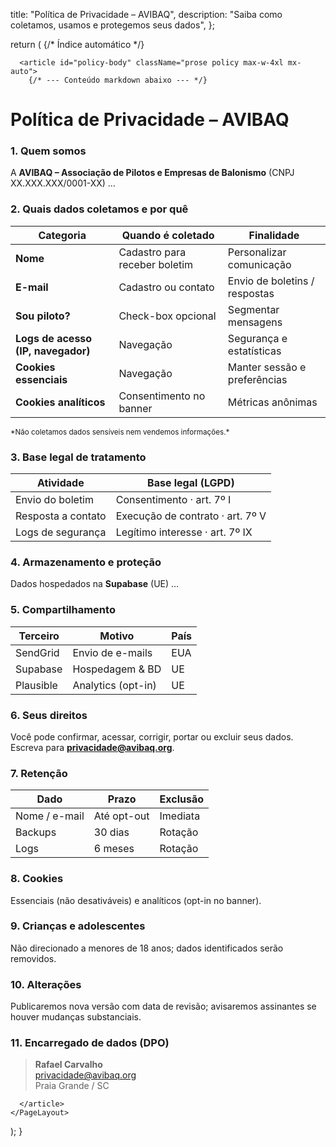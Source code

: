
  title: "Política de Privacidade – AVIBAQ",
  description: "Saiba como coletamos, usamos e protegemos seus dados",
};

  return (
    <PageLayout>
      {/* Índice automático */}
      <TableOfContents
        className="sticky top-24 hidden lg:block float-right w-56 ml-8"
        minHeadingLevel={2}
        maxHeadingLevel={3}
      />

      <article id="policy-body" className="prose policy max-w-4xl mx-auto">
        {/* --- Conteúdo markdown abaixo --- */}
        
<h1 className="text-slate-800 dark:text-slate-100">Política de Privacidade – AVIBAQ</h1>

### 1. Quem somos
A **AVIBAQ – Associação de Pilotos e Empresas de Balonismo** (CNPJ XX.XXX.XXX/0001-XX) …

### 2. Quais dados coletamos e por quê
<div className="overflow-x-auto">

| Categoria | Quando é coletado | Finalidade |
|-----------|-------------------|------------|
| **Nome** | Cadastro para receber boletim | Personalizar comunicação |
| **E-mail** | Cadastro ou contato | Envio de boletins / respostas |
| **Sou piloto?** | Check-box opcional | Segmentar mensagens |
| **Logs de acesso (IP, navegador)** | Navegação | Segurança e estatísticas |
| **Cookies essenciais** | Navegação | Manter sessão e preferências |
| **Cookies analíticos** | Consentimento no banner | Métricas anônimas |

</div>
<small>*Não coletamos dados sensíveis nem vendemos informações.*</small>

### 3. Base legal de tratamento
<div className="overflow-x-auto">

| Atividade | Base legal (LGPD) |
|-----------|------------------|
| Envio do boletim | Consentimento · art. 7º I |
| Resposta a contato | Execução de contrato · art. 7º V |
| Logs de segurança | Legítimo interesse · art. 7º IX |

</div>

### 4. Armazenamento e proteção
Dados hospedados na **Supabase** (UE) …

### 5. Compartilhamento
<div className="overflow-x-auto">

| Terceiro | Motivo | País |
|----------|--------|------|
| SendGrid | Envio de e-mails | EUA |
| Supabase | Hospedagem & BD | UE |
| Plausible | Analytics (opt-in) | UE |

</div>

### 6. Seus direitos
Você pode confirmar, acessar, corrigir, portar ou excluir seus dados. Escreva para **privacidade@avibaq.org**.

### 7. Retenção
<div className="overflow-x-auto">

| Dado | Prazo | Exclusão |
|------|-------|----------|
| Nome / e-mail | Até opt-out | Imediata |
| Backups | 30 dias | Rotação |
| Logs | 6 meses | Rotação |

</div>

### 8. Cookies
Essenciais (não desativáveis) e analíticos (opt-in no banner).

### 9. Crianças e adolescentes
Não direcionado a menores de 18 anos; dados identificados serão removidos.

### 10. Alterações
Publicaremos nova versão com data de revisão; avisaremos assinantes se houver mudanças substanciais.

### 11. Encarregado de dados (DPO)
> **Rafael Carvalho**  
> privacidade@avibaq.org  
> Praia Grande / SC

      </article>
    </PageLayout>
  );
} 